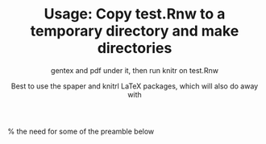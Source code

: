 % Usage: Copy test.Rnw to a temporary directory and make directories
% gentex and pdf under it, then run knitr on test.Rnw
% Best to use the spaper and knitrl LaTeX packages, which will also do away with 
% the need for some of the preamble below

\documentclass{article}
\usepackage{knitrl}
\usepackage{fancyhdr}
\usepackage{changepage}   % for exReport \begin{adjustwidth}

\def\titl{DSMB Report for EXAMPLE Trial}

\definecolor{darkblue}{RGB}{0,0,139}
\def\linkcol{darkblue}

\usepackage[pdftex,hidelinks,bookmarks,pagebackref,pdfpagemode=UseOutlines,
    colorlinks,linkcolor=\linkcol,
    pdfauthor={Frank E Harrell Jr},
    pdftitle={\titl}]{hyperref}
% Remove colorlinks and linkcolor options to hyperref to box the
% hyperlinked items (for screen only)
  
\def\poptype{1}
% 0=no popup tooltips  1=ocgtools  2=movable popups   3=in-line tiny tables
% with no popups
\usepackage{greport}   % must appear after \usepackage{hyperref}

\graphicspath{{pdf/}}
\title{\titl}
\date{\today}
\pagestyle{fancy}
\renewcommand{\subsectionmark}[1]{} % suppress subsection titles in headers

\begin{document}
\maketitle
\tableofcontents 
\listoffigures
\listoftables
\rhead{\scriptsize The {\em EXAMPLE} Study \\
    Protocol xyz--001 \\
    \today}

<<echo=FALSE>>=
echo <- TRUE   # show code
# echo <- FALSE  # hide code
require(greport)
knitrSet(echo=echo, results='hide')
@

<<>>=
## Generate test data
set.seed(1)
n <- 500
d <- data.frame(country=sample(c('US', 'Canada', 'Spain', 'France',
                  'Germany'), n, TRUE),
                site=sample(1:10, n, TRUE))
d$site   <- paste(substring(d$country, 1, 2), d$site, sep='')
d$region <- factor(ifelse(d$country %in% c('US', 'Canada'),
                          'North America', 'Europe'))

d <- upData(d, edate = as.Date('2005-01-01') +
            round(rgamma(n, 2, .01)) - 600 * (country == 'US'),
            rdate = edate + round(runif(n, 1, 30)), print=FALSE)
d$rdate[runif(nrow(d)) < 0.5] <- NA  # non-randomized subjects )

# with(d, table(region, country))

# For US manually compute # randomized per month
us   <- subset(d, country == 'US')
site <- us$site
ed   <- us$edate
rd   <- us$rdate
months <- difftime(as.Date('2007-12-31'), ed, units='days') /
  (365.25 / 12)
m <- max(months)
a <- sum(!is.na(rd)) / as.numeric(m)   # .8545774 (agrees with chart)
# Compute maximum months elapsed for each site then sum over sites
maxpersite <- tapply(months, site, max)
b <- sum(!is.na(rd)) / sum(maxpersite)
## 0.0864429 = 47 / 543.6715 chart: .08645 (rounded)

## Suppose there are more subjects enrolled and randomized than really
## made their way into the dataset
denom <- c(enrolled=nrow(d) * 1.1,
           randomized=sum(!is.na(d$rdate)) + 10)

setgreportOption(gtype=c('pdf', 'interactive')[1], # [2] to debug
                 tx.var='treat', denom=denom, texwhere='')

## Initialize app.tex
file <- sprintf('%s/app.tex', getgreportOption('texdir'))
cat('', file=file)
@ 

\section{Notation}
\ifnum\poptype > 0
\paragraph{Pop-up Tooltips}
Certain elements of the report, signaled by
\textcolor[gray]{0.5}{$\mapsto$}, have pop-up tooltips behind them.
More information will pop up when viewing the report under Acrobat
Reader when the mouse hovers over \textcolor[gray]{0.5}{$\mapsto$}.
\ifnum\poptype=1
Clicking on the information in the pop-up will make it ``stick'', and
clicking on the \textcolor{red}{X} will make it disappear.  For
graphics that have pop-up tables you can also click anywhere inside
the graph.  When the pop-up is a wide table, it will use full-page
mode.  If the table is tall you may need to scroll vertically.  To do
that, click on the table when it pops up to make it stick, then
scroll, then click again to make it disappear.
\fi
\ifnum\poptype=2
Clicking on the pop-up and releasing will allow you to move the pop-up
with a mouse gesture (do not hold the mouse button down).  Click on
the pop-up to make it stick in a certain location.  Hover over
\textcolor[gray]{0.5}{$\mapsto$} to make the pop-up disappear, or
click on the pop-up again to unstick it.
\fi
\fi

\paragraph{Hyperlinks to Tables}
Some graphics and tables are hyperlinked to tables
in the Appendix.  For these, clicking anywhere in the graphic or table
will move the pdf reader to the supporting table.  Clicking on the
appendix table will bring you back to the original figure.

\paragraph{Figure Captions}
Needles represent the fraction of observations used in the current
analysis.  The first needle (red) shows the fraction of enrolled
patients used.  If randomization was taken into account, a second
needle (green) represents the fraction of randomized subjects included
in the analysis.  When the analyses consider treatment assignment, two
more needles may be added to the display, showing, respectively, the
fraction of subjects randomized to treatment A used in the analysis
and the fraction of subjects on treatment B who were analyzed.  The
colors of these last two needles are the colors used for the two
treatments throughout the report.  The following table shows some
examples.
<<results='asis'>>=
# dNeedle uses colors in setgreportOption(tx.col=, er.col=)
dNeedle(1,           'lttdemoa')
dNeedle(c(3,4)/4 ,   'lttdemob')
dNeedle(c(1,2)/4,    'lttdemoc')
dNeedle(c(1,2,3,1)/4,'lttdemod')
@
\begin{center}
  \begin{tabular}{ll}
      \textbf{Needles} & \textbf{Interpretation} \\ \hline
      \lttdemoa & All enrolled subjects analyzed, randomization not considered\\
      \lttdemob & Analysis uses $\frac{3}{4}$ of enrolled subjects,
                  and all randomized subjects\\
      \lttdemoc & Analysis uses $\frac{1}{4}$ of enrolled subjects,
                  and $\frac{1}{2}$ of randomized subjects\\
      \lttdemod & Same as previous example, and in addition the analysis\\
                & utilized treatment assignment, analyzing $\frac{3}{4}$ of
                  those\\
                & randomized to A and $\frac{1}{4}$ of those randomized to B\\
      \hline
  \end{tabular}
\end{center}
\paragraph{Extended Box Plots}
\newcommand{\eboxpopup}[1]{\tooltipm{#1}{\includegraphics{bpplt-proto-1}}}
% To not generate pop-up use: \newcommand{\eboxpopup}[1]{}

For depicting distributions of continuous variables, many of the
following displays use extended box plots, also called
box--percentile plots.  A prototype, with explanations, is below.
<<bpplt-proto,w=5,h=3.5>>=
bpplt()
@ 

\paragraph{Dot Charts}
Dot charts are used to present stratified proportions.  In these
charts the area of the symbols is proportional to the square root of
the denominator.  The legend shows representative denominators and
their corresponding symbol areas, using denominators that actually
occurred in the data and extended from the minimum observed to the
maximum observed sample size.


\paragraph{Survival Curves}
Graphs containing pairs of Kaplan-Meier survival curves show a shaded
region centered at the midpoint of the two survival estimates and
having a height equal to the half-width of the approximate 0.95 pointwise
confidence interval for the difference of the two survival
probabilities.  Time points at which the two survival estimates do not
touch the shaded region denote approximately significantly different
survival estimates, without any multiplicity correction.
\clearpage

\section{Accrual}

<<accrual,results='asis'>>=
accrualReport(enroll(edate) + randomize(rdate) ~
              region(region) + country(country) + site(site),
              data=d, hdot=3,
              dateRange=c('2005-01-01', '2007-12-31'),
              targetN=
                data.frame(edate=c(500, 1000), rdate=c(250, 500)),
              targetDate=c('2006-01-01', '2007-12-31'),
              zoom=c('2005-01-01', '2005-06-30'),
              closeDate='2007-12-31')
@ 
\clearpage

\section{Patient Flow and Exclusions}
<<exclusions,results='asis'>>=
d <- upData(d,
            subjid = 1 : n,
            pend   = rbinom(n, 1, .1),
            e1     = rbinom(n, 1, .02),
            e2     = rbinom(n, 1, .02),
            e3     = rbinom(n, 1, .02),
            e4     = ifelse(runif(n) < 0.25, NA, rbinom(n, 1, .10)),
            tested = rbinom(n, 1, .75),
            e5     = ifelse(tested, rbinom(n, 1, .04), NA),
            e6     = rbinom(n, 1, .02),
            e7     = rbinom(n, 1, .02),
            rndz   = rbinom(n, 1, .75),
            labels=c(e1='Prior MI', e2='History of Asthma',
              e3='History of Upper GI Bleeding',
              e4='No Significant CAD', e5='Inadequate Renal Function',
              e6='Pneumonia within 6 weeks', e7='Prior cardiac surgery'),
            print=FALSE)

erd <- data.frame(subjid = 1 : 50,
                  loc   = sample(c('gastric', 'lung', 'trachea'), 50, TRUE))

# To check warning messages, greportOption denom does not match pend, e1-e7
exReport(~ pending(pend) + e1 + e2 + e3 + e4 + e5 + e6 + e7 +
         randomized(rndz) + id(subjid) + cond(e5, 'Tested', tested),
         erdata = erd,
         whenapp= c(e4='CCTA done'), data=d, hc=3.75, h=4)

# Show exclusions in original variable order
exReport(~ pending(pend) + e1 + e2 + e3 + e4 + e5 + e6 + e7 +
         randomized(rndz) + id(subjid) + cond(e5, 'Tested', tested),
         erdata=erd,
         whenapp=c(e4='CCTA done'), data=d, hc=3.75, h=4,
         sort=FALSE, append=TRUE, subpanel='unsorted', app=FALSE)
@ 
\clearpage

\section{Baseline Variables}
<<baseline,results='asis'>>=
n <- 100
f <- function(na=FALSE) {
  x <- sample(c('N', 'Y'), n, TRUE)
  if(na) x[runif(100) < .1] <- NA
  x
}
set.seed(1)
d <- data.frame(x1=f(), x2=f(), x3=f(), x4=f(), x5=f(), x6=f(),
                x7=f(TRUE),
                age=rnorm(n, 50, 10),
                sbp=rnorm(n, 120, 7),
                dbp=rnorm(n,  80, 6),
                days=sample(1:n, n, TRUE),
                race=sample(c('Asian', 'Black/AA', 'White'), n, TRUE),
                sex=sample(c('Female', 'Male'), n, TRUE),
                treat=sample(c('A', 'B'), n, TRUE),
                region=sample(c('North America','Europe'), n, TRUE),
                meda=sample(0:1, n, TRUE), medb=sample(0:1, n, TRUE),
                subjid=1:n)
d$days[1] <- NA
d <- upData(d, labels=c(x1='MI', x2='Stroke', x3='AKI', x4='Migraines',
                 x5='Pregnant', x6='Other event', x7='MD withdrawal',
                 race='Race', sex='Sex', treat='treatment',
                 sbp='Systolic BP', days='Time Since Randomization',
                 meda='Medication A', medb='Medication B'),
            units=c(sbp='mmHg', dbp='mmHg', age='years', days='days'),
            print=FALSE)
dasna <- subset(d, region=='North America')
# with(dasna, table(race, treat))
den <- c(enrolled=n + 50, randomized=n, table(d$treat))
setgreportOption(denom=den, tx.var='treat')
           
dReport(race + sex +
        ynbind(x1, x2, x3, x4, x5, x6, x7, label='Exclusions') ~ 1,
        head='Overall frequencies of categorical demographic variables and exclusions',
        data=d, w=4, h=4.5)

dReport(race + sex ~ region, data=addMarginal(d, region),
        groups='region', append=TRUE,
        w=4.75, h=3.75, subpanel='demoreg',
        head='Demographics')
           
## Add a new block of variables that apply only to males
dReport(race + sex +
        pBlock(race, subset=sex=='Male', label='Race: Males') ~ region,
        data=d, groups='region', append=TRUE,
        w=4.75, h=4, subpanel='demoblock',
        head='Demographics with race for males')

excl <- with(d, ynbind(x1, x2, x3, x4, x5, x6, x7,
                       label='Exclusions'))
dReport(excl ~ 1, head='Exclusions', append=TRUE,
        w=4, h=2.5, subpanel='excl')

dReport(race + sex + excl ~ treat + region, groups='treat',
        head='Categorical demographic variables and exclusions',
        data=d, append=TRUE, w=7, h=4.5, subpanel='txreg')

cat('\\clearpage\n')

# Show the same information plus numerators and denominators by using
# lattice format

dReport(race + sex + excl ~ treat + region, groups='treat',
        head='Categorical demographic variables and exclusions',
        data=d, append=TRUE, w=7, h=4.5, subpanel='txregl', lattice=TRUE)

## Show spike histogram for raw data, 50 bins
dReport(age + sbp + dbp ~ region,
        data=d, append=TRUE, w=6, h=2,
        sopts=list(datadensity=TRUE,
          scat1d.opts=list(nhistSpike=1,
            col=adjustcolor('red', alpha.f=.5),
            nint=50)),
        head='Baseline continuous variables')

dReport(age + sbp + dbp ~ treat + region, w=6, h=3.5,
        data=d, append=TRUE, subpanel='txreg',
        sopts=list(cex.strip=.65))

# Same but show regions combined
dReport(age + sbp + dbp ~ treat + region, w=6, h=4.75,
           data=addMarginal(d, region),
           append=TRUE, subpanel='txregm')

# Show raw data and smoothed relationship between age and sbp,
# stratified.
# Label curves in an empty region, for the first panel only
pan <- function(...)
  panel.plsmo(..., type='b', label.curves=max(which.packet()) == 1,
              datadensity=TRUE)
dReport(sbp ~ age + treat + region, groups='treat', data=d, what='xy',
        popts=list(panel=pan, paneldoesgroups=TRUE,
          scat1d.opts=list(lwd=.7), key=NULL),
        append=TRUE, subpanel='xyplot', h=3, w=6)



f <- function(x) {
  x <- x[! is.na(x)]
  c(smean.cl.normal(x, na.rm=FALSE), n=length(x))
}

#dReport(sbp ~ treat + region, data=d, groups='treat',
#        fun = f, head='Mean and confidence limits',
#        popts = list(textplot='Mean', digits=1,
#          key=list(space='right')),
#        append=TRUE, subpanel='statstest', h=3, w=5)
dReport(sbp ~ treat + region, data=d,
        fun = f, head='Mean and confidence limits',
        popts = list(textplot='Mean', digits=1),
        append=TRUE, subpanel='stats', h=3, w=5)
@ 
\clearpage
\section{Medication Usage Over Time}
<<meds,results='asis'>>=
pan <- function(...)
  panel.plsmo(..., type='l', label.curves=max(which.packet()) == 1,
              datadensity=TRUE)
dReport(meda + medb ~ days + treat + region, what='xy',
        groups='treat', data=d, h=3.75,
        popts=list(panel=pan, paneldoesgroups=TRUE,
          ylab='Proportion Using',
          scat1d.opts=list(lwd=.7)),
        head='Medication usage',
        tail='Tick marks indicate observed measurement times.',
        panel='meds')

# Show number being followed as days since randomization gets larger
# make sure nriskReport doesn't get fooled by duplicate data
d2 <- rbind(d, d)
nriskReport(days ~ region + id(subjid),
            data=addMarginal(d2, region),
            head='Number of subjects followed for medication usage',
            panel='meds', append=TRUE, h=3, w=4.5)
@ 
\clearpage

\section{Time to Hospitalization and Surgery}
<<hospsurg,results='asis'>>=
set.seed(1)
n <- 400
dat <- data.frame(t1=runif(n, 2, 5), t2=runif(n, 2, 5),
                  e1=rbinom(n, 1, .5), e2=rbinom(n, 1, .5),
                  cr1=factor(sample(c('cancer','heart','censor'), n, TRUE),
                             c('censor', 'cancer', 'heart')),
                  cr2=factor(sample(c('gastric','diabetic','trauma', 'censor'),
                                    n, TRUE),
                             c('censor', 'diabetic', 'gastric', 'trauma')),
                  treat=sample(c('a','b'), n, TRUE))
dat <- upData(dat,
              labels=c(t1='Time to operation',
                       t2='Time to rehospitalization',
                       e1='Operation', e2='Hospitalization',
                       treat='Treatment'),
              units=c(t1='Year', t2='Year'), print=FALSE)
denom <- c(enrolled=n + 40, randomized=400, a=sum(dat$treat=='a'),
           b=sum(dat$treat=='b'))
setgreportOption(denom=denom, tx.var='treat')
survReport(Surv(t1, e1) + Surv(t2, e2) ~ treat, data=dat,
           mfrow=c(2,1), w=4.75, h=6, ps=8, what='S')
# Show estimates combining treatments
survReport(Surv(t1, e1) + Surv(t2, e2) ~ 1, data=dat, subpanel='nostrat',
           mfrow=c(2,1), w=4.75, h=6, ps=8, what='S', times=3, ylim=c(.1, 1))

# Same but use multiple figures and use 1 - S(t) scale
survReport(Surv(t1, e1) + Surv(t2, e2) ~ treat, data=dat,
           multi=TRUE, subpanel='multi', append=TRUE, ps=9, what='1-S',
           times=3:4, aehaz=FALSE, y.n.risk=-.02)

survReport(Surv(t1, e1) + Surv(t2, e2) ~ 1, data=dat,
           multi=TRUE, subpanel='multinostrat', append=TRUE, ps=9, what='1-S',
           y.n.risk=-.02)

# Competing risk analysis
survReport(Surv(t1, cr1) + Surv(t2, cr2) ~ treat, data=dat,
           cause=list(c('cancer', 'heart'), 'diabetic'),
           subpanel='cr', append=TRUE, w=4.75, h=6, ps=8, multi=TRUE)
@ 
\clearpage
\section{Adverse Events}
For this example, the denominators for the two treatments in the
pop-up needles will be incorrect because the dataset did not have
subject IDs.
<<aes,results='asis'>>=
# Original source of aeanonym: HH package
# aeanonym <- read.table(hh("datasets/aedotplot.dat"), header=TRUE, sep=",")
# Modified to remove denominators from data and to generate raw data
# (one record per event per subject)

ae <-
structure(list(RAND = structure(c(1L, 2L, 1L, 2L, 1L, 2L, 1L, 
2L, 1L, 2L, 1L, 2L, 1L, 2L, 1L, 2L, 1L, 2L, 1L, 2L, 1L, 2L, 1L, 
2L, 1L, 2L, 1L, 2L, 1L, 2L, 1L, 2L, 1L, 2L, 1L, 2L, 1L, 2L, 1L, 
2L, 1L, 2L, 1L, 2L, 1L, 2L, 1L, 2L, 1L, 2L, 1L, 2L, 1L, 2L, 1L, 
2L, 1L, 2L, 1L, 2L, 1L, 2L, 1L, 2L, 1L, 2L), .Label = c("a", 
"b"), class = "factor"), PREF = structure(c(12L, 12L, 
18L, 18L, 26L, 26L, 33L, 33L, 5L, 5L, 27L, 27L, 6L, 6L, 15L, 
15L, 22L, 22L, 23L, 23L, 31L, 31L, 17L, 17L, 2L, 2L, 3L, 3L, 
13L, 13L, 25L, 25L, 28L, 28L, 14L, 14L, 4L, 4L, 8L, 8L, 19L, 
19L, 21L, 21L, 29L, 29L, 10L, 10L, 20L, 20L, 16L, 16L, 32L, 32L, 
11L, 11L, 1L, 1L, 30L, 30L, 24L, 24L, 9L, 9L, 7L, 7L),
  .Label = tolower(c("ABDOMINAL PAIN", 
"ANOREXIA", "ARTHRALGIA", "BACK PAIN", "BRONCHITIS", "CHEST PAIN", 
"CHRONIC OBSTRUCTIVE AIRWAY", "COUGHING", "DIARRHEA", "DIZZINESS", 
"DYSPEPSIA", "DYSPNEA", "FATIGUE", "FLATULENCE", "GASTROESOPHAGEAL REFLUX", 
"HEADACHE", "HEMATURIA", "HYPERKALEMIA", "INFECTION VIRAL", "INJURY", 
"INSOMNIA", "MELENA", "MYALGIA", "NAUSEA", "PAIN", "RASH", "RESPIRATORY DISORDER", 
"RHINITIS", "SINUSITIS", "UPPER RESP TRACT INFECTION", "URINARY TRACT INFECTION", 
"VOMITING", "WEIGHT DECREASE")), class = "factor"), SAE = c(15L, 
9L, 4L, 9L, 4L, 9L, 2L, 9L, 8L, 11L, 4L, 11L, 9L, 12L, 5L, 12L, 
7L, 12L, 6L, 12L, 6L, 12L, 2L, 14L, 2L, 15L, 1L, 15L, 4L, 16L, 
4L, 17L, 11L, 17L, 6L, 20L, 10L, 23L, 13L, 26L, 12L, 26L, 4L, 
26L, 13L, 28L, 9L, 29L, 12L, 30L, 14L, 36L, 6L, 37L, 8L, 42L, 
20L, 61L, 33L, 68L, 10L, 82L, 23L, 90L, 76L, 95L)), .Names = c("RAND", 
"PREF", "SAE"), class = "data.frame", row.names = c(NA, 
-66L))

subs <- rep(1 : nrow(ae), ae$SAE)
ae <- ae[subs, c('RAND', 'PREF')]
names(ae) <- c('treat', 'event')
label(ae$treat) <- 'Treatment'

eReport(event ~ treat, data=ae, minincidence=.05, panel='aevents')
@ 
\clearpage   % needed to get last tooltips to work

\section{Appendix: Supporting Tables}
\input{gentex/app}
\end{document}
